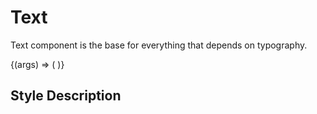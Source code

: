 

<Meta
  title="Foundation/Text"
  component={Text}
  argTypes={{}}
/>

# Text

Text component is the base for everything that depends on typography.

<ArgsTable story="Text Component" />

<Canvas>
  <Story
    name="Text Component"
    args={{
      ...Text.defaultProps,
      children: 'Example'
    }}
  >
    {(args) => (
      <Text {...args} />
    )} 
  </Story>
</Canvas>

## Style Description

<Example />
